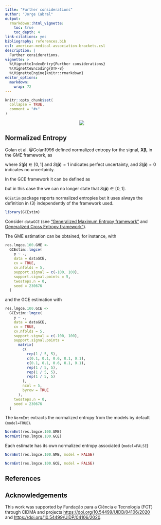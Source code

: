 ```yaml
---
title: "Further considerations"
author: "Jorge Cabral"
output: 
  rmarkdown::html_vignette:
    toc: true
    toc_depth: 4
link-citations: yes
bibliography: references.bib
csl: american-medical-association-brackets.csl
description: |
  Further considerations.
vignette: >
  %\VignetteIndexEntry{Further considerations}
  %\VignetteEncoding{UTF-8}
  %\VignetteEngine{knitr::rmarkdown}
editor_options: 
  markdown: 
    wrap: 72
---
```


```r
knitr::opts_chunk$set(
  collapse = TRUE,
  comment = "#>"
)
```

<center>

![](GCEstim_logo.png)
</center>

## Normalized Entropy

Golan et al. @Golan1996 defined normalized entropy for the signal,  $\mathbf{X}\boldsymbol{\beta}$, in the GME framework, as

\begin{align}
    \qquad \qquad \qquad \qquad \qquad S(\mathbf{\widehat{p}})=\frac{-\mathbf{\widehat{p}}' \text{ln}\mathbf{\widehat{p}}}{(K+1)\text{ln} M} \qquad \qquad \qquad \qquad \qquad (3)
\end{align} 
where $S(\mathbf{\widehat{p}})\in[0,1]$ and $S(\mathbf{\widehat{p}})=1$ 
indicates perfect uncertainty, and $S(\mathbf{\widehat{p}})=0$ indicates no 
uncertainty. 

In the GCE framework it can be defined as

\begin{align}
    \qquad \qquad \qquad \qquad \qquad S(\mathbf{\widehat{p}})=\frac{-\mathbf{\widehat{p}}' \text{ln}\mathbf{\widehat{p}}}{-\mathbf{\widehat{q}}' \text{ln}\mathbf{\widehat{q}}} \qquad \qquad \qquad \qquad \qquad (4)
\end{align} 

but in this case the we can no longer state that $S(\mathbf{\widehat{p}})\in[0,1]$.

`GCEstim` package reports normalized entropies but it uses always the definition
in (3) independently of the framework used.

```r
library(GCEstim)
```

Consider `dataGCE` (see ["Generalized Maximum Entropy framework"](V2_GME_framework.html#Examples) and [Generalized Cross Entropy framework"](V3_GCE_framework.html#Examples)). 

The GME estimation can be obtained, for instance, with

```r
res.lmgce.100.GME <-
  GCEstim::lmgce(
    y ~ .,
    data = dataGCE,
    cv = TRUE,
    cv.nfolds = 5,
    support.signal = c(-100, 100),
    support.signal.points = 5,
    twosteps.n = 0,
    seed = 230676
  )
```

and the GCE estimation with

```r
res.lmgce.100.GCE <-
  GCEstim::lmgce(
    y ~ .,
    data = dataGCE,
    cv = TRUE,
    cv.nfolds = 5,
    support.signal = c(-100, 100),
    support.signal.points =
      matrix(
        c(
          rep(1 / 5, 5),
          c(0.1, 0.1, 0.6, 0.1, 0.1),
          c(0.1, 0.1, 0.6, 0.1, 0.1),
          rep(1 / 5, 5),
          rep(1 / 5, 5),
          rep(1 / 5, 5)
        ),
        ncol = 5,
        byrow = TRUE
      ),
    twosteps.n = 0,
    seed = 230676
  )
```

The `NormEnt` extracts the normalized entropy from the models by default 
(`model=TRUE`).

```r
NormEnt(res.lmgce.100.GME)
NormEnt(res.lmgce.100.GCE)
```

Each estimate has its own normalized entropy associated (`model=FALSE`)

```r
NormEnt(res.lmgce.100.GME, model = FALSE)
```

```r
NormEnt(res.lmgce.100.GCE, model = FALSE)
```

## References  

<div id="refs"></div>


## Acknowledgements

This work was supported by Fundação para a Ciência e Tecnologia (FCT)
through CIDMA and projects <https://doi.org/10.54499/UIDB/04106/2020>
and <https://doi.org/10.54499/UIDP/04106/2020>.
